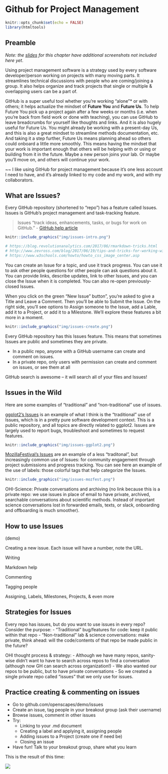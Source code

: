 # Github for Project Management {#github-issues} 

```r
knitr::opts_chunk$set(echo = FALSE)
library(htmltools)
```

<!---
GH is there to make your life easier. And facilitate collaboration. But doesn't take away necessary to communicate


--->

## Preamble

*Note: the [slides](https://drive.google.com/open?id=1HQHXlMVgg9lp2IYkzj8LSAG5bjyKFS6g) for this chapter have additional screenshots not included here yet*. 

Using project management software is a strategy used by every software developer/person working on projects with many moving parts. It streamlines technical discussions with people who are coming/joining a group. It also helps organize and track projects that single or multiple & overlapping users can be a part of. 

GitHub is a super useful tool whether you're working "alone"* or with others; it helps actualize the mindset of **Future You** and **Future Us**. To help Future You pick up a project again after a few weeks or months (i.e. when you're back from field work or done with teaching), you can use GitHub to leave breadcrumbs for yourself like thoughts and links. And it is also hugely useful for Future Us. You might already be working with a present-day Us, and this is also a great mindset to streamline methods documentation, etc. And taking it a step further, Future Us means planning ahead so others could onboard a little more smoothly. This means having the mindset that your work is important enough that others will be helping with or using or building from it in the future. Maybe a new person joins your lab. Or maybe you'll move on, and others will continue your work. 

~~ I like using GitHub for project management because it's one less account I need to have, and it's already linked to my code and my work, and with my collaborators. 

## What are Issues?

Every GitHub repository (shortened to "repo") has a feature called Issues. Issues is GitHub's project management and task-tracking feature. 

> Issues “track ideas, enhancements, tasks, or bugs for work on GitHub.” - [GitHub help article](https://help.github.com/en/articles/about-issues)


```r
knitr::include_graphics("img/issues-intro.png")  

# https://blog.revolutionanalytics.com/2017/06/rmarkdown-tricks.html
# http://www.zevross.com/blog/2017/06/19/tips-and-tricks-for-working-with-images-and-figures-in-r-markdown-documents/
# https://www.w3schools.com/howto/howto_css_image_center.asp

```


You can create an Issue for a topic, and use it track progress. You can use it to ask other people questions for other people can ask questions about it. You can provide links, describe updates, link to other Issues, and you can close the Issue when it is completed. You can also re-open previously-closed Issues.

When you click on the green "New Issue" button", you're asked to give a Title and Leave a Comment. Then you'll be able to Submit the Issue. On the right side, you'll see options to Assign someone to the Issue, add a Lable, add it to a Project, or add it to a Milestone. We'll explore these features a bit more in a moment. 

```r
knitr::include_graphics("img/issues-create.png")  
```

Every GitHub repository has this Issues feature. This means that sometimes Issues are public and sometimes they are private. 

- In a public repo, anyone with a GitHub username can create and comment on issues. 
- In a private repo, only users with permission can create and comment on issues, or see them at all

GitHub search is awesome – it will search all of your files and Issues! <!---I find this really helpful...--->


## Issues in the Wild

Here are some examples of "traditional" and "non-traditional" use of issues. 

[ggplot2's Issues](https://github.com/tidyverse/ggplot2/issues) is an example of what I think is the "traditional" use of Issues, which is in a pretty pure software development context. This is a public repository, and all topics are directly related to ggplot2. Issues are largely used to report bugs, troubleshoot and sometimes to request features. 

```r
knitr::include_graphics("img/issues-ggplot2.png")  
```

[MozillaFestival's Issues](https://github.com/MozillaFestival/mozfest-program-2018/issues) are an example of a less "traditonal", but increasingly common use of Issues: for community engagement through project submissions and progress tracking. You can see here an example of the use of labels: those colorful tags that help categorize the Issues. 

```r
knitr::include_graphics("img/issues-mozfest.png")  
```


<!---[rOpenSci]() unconf--->


OHI-Science: Private conversations and archiving (no link because this is a private repo: we use issues in place of email to have private, archived, searchable conversations about scientific methods. Instead of important science conversations lost in forwarded emails, texts, or slack, onboarding and offboarding is much smoother). 

## How to use Issues

(demo)

Creating a new issue. Each issue will have a number, note the URL. 

Writing

Markdown help

Commenting

Tagging people 

Assigning, Labels, Milestones, Projects, & even more

## Strategies for Issues

Every repo has issues, but do you want to use issues in every repo? Consider the purpose:
- “Traditional” bug/features for code: keep it public within that repo
- “Non-traditional” lab & science conversations: make private, think ahead: will the code/contents of that repo be made public in the future?

OHI thought process & strategy:
- Although we have many repos, sanity-wise didn’t want to have to search across repos to find a conversation (although now GH can search across organization!)
- We also wanted our repos to be public, but to have private conversations
- So we created a single private repo called “issues” that we only use for issues. 

## Practice creating & commenting on issues

- Go to github.com/openscapes/demo/issues
- Create an issue, tag people in your breakout group (ask their username)
- Browse issues, comment in other issues
- Try: 
  - Linking to your .md document 
  - Creating a label and applying it, assigning people
  - Adding issues to a Project (create one if need be) 
  - Closing an issue
- Have fun! Talk to your breakout group, share what you learn 

This is the result of this time: 

![](img/issues-inbox.png)
